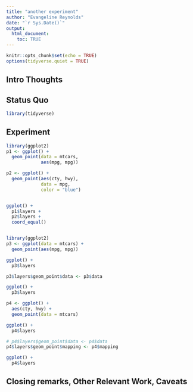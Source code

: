```yaml
---
title: "another experiment"
author: "Evangeline Reynolds"
date: "`r Sys.Date()`"
output: 
  html_document:
    toc: TRUE
---
```


```r
knitr::opts_chunk$set(echo = TRUE)
options(tidyverse.quiet = TRUE)
```




## Intro Thoughts


## Status Quo

```r
library(tidyverse)
```

## Experiment

```r
library(ggplot2)
p1 <- ggplot() + 
  geom_point(data = mtcars,
             aes(mpg, mpg))

p2 <- ggplot() + 
  geom_point(aes(cty, hwy),
             data = mpg,
             color = "blue")


ggplot() + 
  p1$layers + 
  p2$layers + 
  coord_equal()


library(ggplot2)
p3 <- ggplot(data = mtcars) + 
  geom_point(aes(mpg, mpg))

ggplot() + 
  p3$layers

p3$layers$geom_point$data <- p3$data

ggplot() + 
  p3$layers

p4 <- ggplot() + 
  aes(cty, hwy) +
  geom_point(data = mtcars)

ggplot() +
  p4$layers

# p4$layers$geom_point$data <- p4$data
p4$layers$geom_point$mapping <- p4$mapping

ggplot() +
  p4$layers

```



## Closing remarks, Other Relevant Work, Caveats
